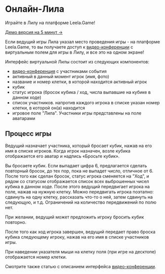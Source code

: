 
# Онлайн-Лила

Играйте в Лилу на платформе Leela.Game!

[Демо версия на 5 минут &rarr;](/meet/demo-leela)

Если ведущий игры Лила указал место проведения игры - на платформе Leela.Game, то вы получаете доступ к [видео-конференции](/help/ru/players/video) с виртуальным полем для игры в Лилу, и все это на одном экране!

Интерфейс виртуальной Лилы состоит из следующих компонентов:

- [видео-конференция](/help/ru/players/video) с участниками события
- активный в данный момент игрок (имя, фото)
- название и номер клетки, в которой находится активный игрок
- кубик
- статус игрока (бросок кубика / ход, числа выпавшие на кубике в данном ходе)
- список участников. напротив каждого игрока в списке указан номер клетки, в которой он(а) находится
- игровое поле "Лила". Участники игры представлены на поле аватарами

## Процесс игры

Ведущий назначает участника, который бросает кубик, нажав на его имя в списке игроков. Когда игрок назначен, возле кубика отображается его аватар и надпись «Бросьте кубик».

Вы бросаете кубик. Если выпадает цифра 6, предлагается сделать повторный бросок, до тех пор, пока не выпадет число, отличное от 6. После того как сделан бросок, статус игрока сменяется на "Ход", и рядом со статусом отображается список всех выброшенных чисел кубика в данном ходе. После этого ведущий передвигает игрока на поле, нажав на нужную клетку. Можно передвигать игрока поэтапно: сдвинуть на одну клетку, рассказать что-то о ней, затем сдвинуть на следующую, и т.д. Ограничений на количество передвижений по полю нет.

При желании, ведущий может предложить игроку бросить кубик повторно.

После того как ход игрока завершен, ведущий передает право броска кубика следующему игроку, нажав на его имя в списке участников игры.

При наведении указателя мыши на клетку поля (при игре на десктопе) отображается номер клетки.

Смотрите также статью с описанием интерфейса [видео-конференции](/help/ru/players/video).

